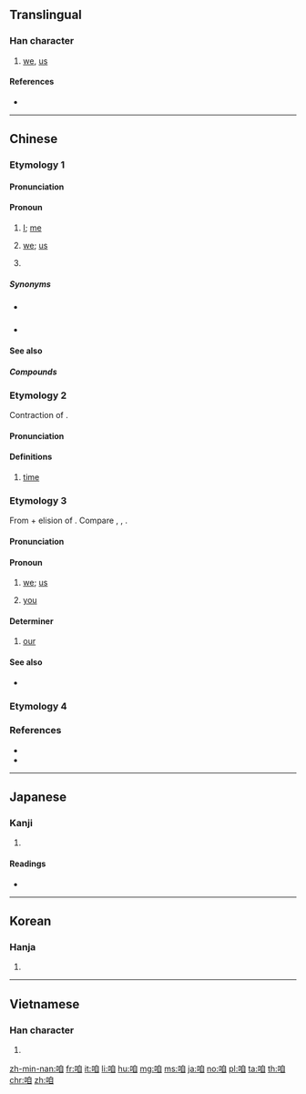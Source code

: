 {{also|偺}}
==Translingual==

===Han character===
{{Han char|rn=30|rad=口|as=06|sn=9|four=66000|canj=RHBU|ids=⿰口自}}

# [[we]], [[us]]

====References====
* {{Han ref|kx=0187.070|dkj=03552|dj=0406.090|hdz=10618.060|uh=54B1|ud=21681|bh=ABA5|bd=43941}}

----

==Chinese==

===Etymology 1===
{{zh-forms|t2=喒|t3=偺}}

====Pronunciation====
{{zh-pron
|m=zán,zá,1nb=standard in Mainland and Taiwan,2nb=standard in Taiwan
|m_note=zá - generally only used in {{zh-l|咱家|tr=zájiā}}
|ma=y
|c=zaa1
|h=pfs=
|md=
|mn=
|w=
|mc=
|oc=
|cat=pron,part
}}

====Pronoun====
{{zh-pronoun}}

# [[I]]; [[me]]
# {{lb|zh|inclusive}} [[we]]; [[us]]
# {{n-g|A particle used after personal pronouns.}}

=====Synonyms=====
* {{sense|I|me}} {{zh-l|我}}
* {{sense|we|us}}
{{zh-dial|咱們}}

====See also====
{{cmn-personal pronouns}}

=====Compounds=====
{{zh-der|咱們|咱家}}

===Etymology 2===
Contraction of {{zh-m|早晚}}.

====Pronunciation====
{{zh-pron
|m=zan
|cat=
}}

====Definitions====
{{zh-hanzi}}

# [[time]]
#: {{zh-x|這咱{zan}|now}}

===Etymology 3===
{{zh-forms|alt=俺,㑑,玌}}
From {{zh-l|儂|lâng|person; I, me}} + elision of {{zh-l|儂|tr=-}}. Compare {{zh-l|阮|gún, goán|we, us (exclusive)}}, {{zh-l|恁|lín|you (plural)}}, {{zh-l|𪜶|tr=in|they, them}}.

====Pronunciation====
{{zh-pron
|mn=lán
|mn-t=nang2
|cat=pron,det
}}

====Pronoun====
{{zh-pronoun}} {{tcx|lang=zh|Min Nan}}

# {{lb|zh|inclusive}} [[we]]; [[us]]
# {{lb|zh|polite}} [[you]]

====Determiner====
{{zh-det}} {{tcx|lang=zh|Min Nan}}

# {{lb|zh|inclusive}} [[our]]

====See also====
* {{q|Min Nan|exclusive}} {{zh-l|阮|[[gún]], [[goán]]}}

===Etymology 4===
{{zh-see|咋|v}}

===References===
* {{thcwd|4792}}
* {{thcwda|325}}

{{zh-cat|Beginning}}

----

==Japanese==

===Kanji===
{{ja-kanji|grade=|rs=口06}}

# {{defn|lang=ja|sort=口06}}

====Readings====
* {{ja-readings|on=[[さつ]] (satsu), [[さち]] (sachi), [[さ]] (sa), [[しゃ]] (sha)|kun=[[われ]] (ware)}}

----

==Korean==

===Hanja===
{{ko-hanja|hangeul=[[찰]], [[차]]|rv=chal, cha|mr=ch'al, ch'a}}

# {{defn|lang=ko|sort=口06}}

----

==Vietnamese==

===Han character===
{{vi-hantu|[[cha]], [[gia]], [[ta]], [[thánh]], [[thính]]|rs=口06}}

# {{han tu form of|ta|[[I]]; [[me]]; [[we]]; [[us]]}}

[[zh-min-nan:咱]]
[[fr:咱]]
[[it:咱]]
[[li:咱]]
[[hu:咱]]
[[mg:咱]]
[[ms:咱]]
[[ja:咱]]
[[no:咱]]
[[pl:咱]]
[[ta:咱]]
[[th:咱]]
[[chr:咱]]
[[zh:咱]]